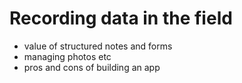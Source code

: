 # Recording data in the field

-   value of structured notes and forms
-   managing photos etc
-   pros and cons of building an app
